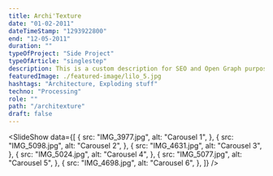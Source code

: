 ```yaml
---
title: Archi'Texture
date: "01-02-2011"
dateTimeStamp: "1293922800"
end: "12-05-2011"
duration: ""
typeOfProject: "Side Project"
typeOfArticle: "singlestep"
description: This is a custom description for SEO and Open Graph purposes, rather than the default generated excerpt. Simply add a description field to the frontmatter.
featuredImage: ./featured-image/lilo_5.jpg
hashtags: "Architecture, Exploding stuff"
techno: "Processing"
role: ""
path: "/architexture"
draft: false
---
```


<SlideShow data={[
        {
            src: "IMG_3977.jpg",
            alt: "Carousel 1",
        },
        {
            src: "IMG_5098.jpg",
            alt: "Carousel 2",
        },
        {
            src: "IMG_4631.jpg",
            alt: "Carousel 3",
        },
        {
            src: "IMG_5024.jpg",
            alt: "Carousel 4",
        },
        {
            src: "IMG_5077.jpg",
            alt: "Carousel 5",
        },
        {
            src: "IMG_4698.jpg",
            alt: "Carousel 6",
        },
    ]} />
